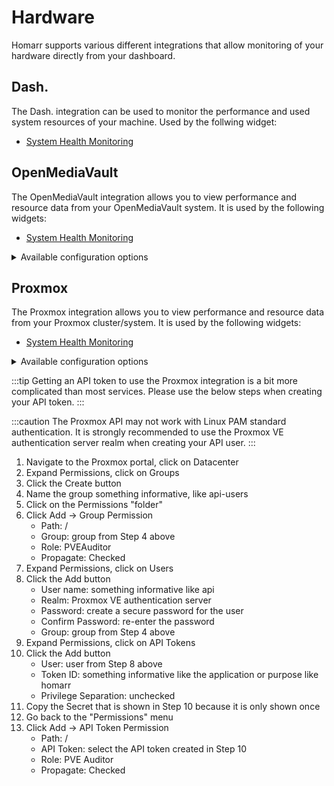 # Hardware

Homarr supports various different integrations that allow monitoring of your hardware directly from your dashboard.

## Dash.

The Dash. integration can be used to monitor the performance and used system resources of your machine. Used by the follwing widget:

- [System Health Monitoring](/docs/widgets/health-monitoring)

## OpenMediaVault

The OpenMediaVault integration allows you to view performance and resource data from your OpenMediaVault system. It is used by the following widgets:

- [System Health Monitoring](/docs/widgets/health-monitoring)

<details>
  <summary>
  Available configuration options
  </summary>
  <div>

| Field    | Type    | Description |
| -------- | ------- | ----------- |
| Username | Public | Username from the WebUI used for authentication |
| Password | Private | Password from the WebUI used for authentication |

  </div>
</details>

## Proxmox

The Proxmox integration allows you to view performance and resource data from your Proxmox cluster/system. It is used by the following widgets:

- [System Health Monitoring](/docs/widgets/health-monitoring)

<details>
  <summary>
  Available configuration options
  </summary>
  <div>

| Field    | Type    | Description |
| -------- | ------- | ----------- |
| Username | Public | Username used for authentication |
| TokenId  | Public | Token ID used for authentication |
| ApiKey  | Private | API Key used for authentication |
| Realm   | Public | Realm used for authentication |

  </div>
</details>

:::tip
Getting an API token to use the Proxmox integration is a bit more complicated than most services. Please use the below steps when creating your API token.
:::

:::caution
The Proxmox API may not work with Linux PAM standard authentication. It is strongly recommended to use the Proxmox VE authentication server realm when creating your API user.
:::

1. Navigate to the Proxmox portal, click on Datacenter
2. Expand Permissions, click on Groups
3. Click the Create button
4. Name the group something informative, like api-users
5. Click on the Permissions "folder"
6. Click Add -> Group Permission
    * Path: /
    * Group: group from Step 4 above
    * Role: PVEAuditor
    * Propagate: Checked
7. Expand Permissions, click on Users
8. Click the Add button
    * User name: something informative like api
    * Realm: Proxmox VE authentication server
    * Password: create a secure password for the user
    * Confirm Password: re-enter the password
    * Group: group from Step 4 above
9. Expand Permissions, click on API Tokens
10. Click the Add button
    * User: user from Step 8 above
    * Token ID: something informative like the application or purpose like homarr
    * Privilege Separation: unchecked
11. Copy the Secret that is shown in Step 10 because it is only shown once
12. Go back to the "Permissions" menu
13. Click Add -> API Token Permission
    * Path: /
    * API Token: select the API token created in Step 10
    * Role: PVE Auditor
    * Propagate: Checked


